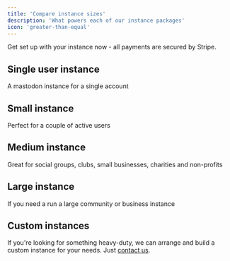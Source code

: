 ```yaml
---
title: 'Compare instance sizes'
description: 'What powers each of our instance packages'
icon: 'greater-than-equal'
---
```


<Card title="Get your fully-managed Mastodon instance today" icon="cart-shopping" iconType="duotone" color="#069069" href="https://payment.mastodon.site">
Get set up with your instance now - all payments are secured by Stripe.
</Card>

## Single user instance

A mastodon instance for a single account

## Small instance

Perfect for a couple of active users

## Medium instance

Great for social groups, clubs, small businesses, charities and non-profits

## Large instance

If you need a run a large community or business instance

## Custom instances

If you're looking for something heavy-duty, we can arrange and build a custom instance for your needs. Just [contact us](/support/overview).